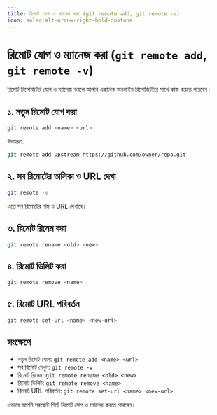 ```yaml
---
title: রিমোট যোগ ও ম্যানেজ করা (git remote add, git remote -v)
icon: solar:alt-arrow-right-bold-duotone
---
```


# রিমোট যোগ ও ম্যানেজ করা (`git remote add`, `git remote -v`)

রিমোট রিপোজিটরি যোগ ও ম্যানেজ করলে আপনি একাধিক অনলাইন রিপোজিটরির সাথে কাজ করতে পারবেন।

## ১. নতুন রিমোট যোগ করা

```sh
git remote add <name> <url>
```

উদাহরণ:
```sh
git remote add upstream https://github.com/owner/repo.git
```

## ২. সব রিমোটের তালিকা ও URL দেখা

```sh
git remote -v
```

এতে সব রিমোটের নাম ও URL দেখাবে।

## ৩. রিমোট রিনেম করা

```sh
git remote rename <old> <new>
```

## ৪. রিমোট ডিলিট করা

```sh
git remote remove <name>
```

## ৫. রিমোট URL পরিবর্তন

```sh
git remote set-url <name> <new-url>
```

## সংক্ষেপে
- নতুন রিমোট যোগ: `git remote add <name> <url>`
- সব রিমোট দেখুন: `git remote -v`
- রিমোট রিনেম: `git remote rename <old> <new>`
- রিমোট ডিলিট: `git remote remove <name>`
- রিমোট URL পরিবর্তন: `git remote set-url <name> <new-url>`

এভাবে আপনি সহজেই গিটে রিমোট যোগ ও ম্যানেজ করতে পারবেন।
